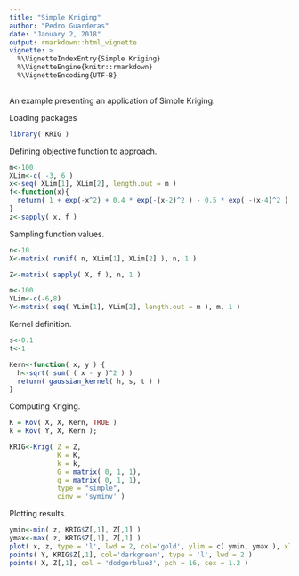 ```yaml
---
title: "Simple Kriging"
author: "Pedro Guarderas"
date: "January 2, 2018"
output: rmarkdown::html_vignette
vignette: >
  %\VignetteIndexEntry{Simple Kriging}
  %\VignetteEngine{knitr::rmarkdown}
  %\VignetteEncoding{UTF-8}
---
```


An example presenting an application of Simple Kriging.

Loading packages
```r
library( KRIG )
```

Defining objective function to approach.
```r
m<-100
XLim<-c( -3, 6 )
x<-seq( XLim[1], XLim[2], length.out = m )
f<-function(x){
  return( 1 + exp(-x^2) + 0.4 * exp(-(x-2)^2 ) - 0.5 * exp( -(x-4)^2 ) ) 
}
z<-sapply( x, f )
```

Sampling function values.
```r
n<-10
X<-matrix( runif( n, XLim[1], XLim[2] ), n, 1 )

Z<-matrix( sapply( X, f ), n, 1 )

m<-100
YLim<-c(-6,8)
Y<-matrix( seq( YLim[1], YLim[2], length.out = m ), m, 1 )
```

Kernel definition.
```r
s<-0.1
t<-1

Kern<-function( x, y ) {
  h<-sqrt( sum( ( x - y )^2 ) )
  return( gaussian_kernel( h, s, t ) )
}
```

Computing Kriging.
```r
K = Kov( X, X, Kern, TRUE )
k = Kov( Y, X, Kern );

KRIG<-Krig( Z = Z,
            K = K, 
            k = k,
            G = matrix( 0, 1, 1),
            g = matrix( 0, 1, 1),
            type = "simple", 
            cinv = 'syminv' )
```

Plotting results.
```r
ymin<-min( z, KRIG$Z[,1], Z[,1] )
ymax<-max( z, KRIG$Z[,1], Z[,1] )
plot( x, z, type = 'l', lwd = 2, col='gold', ylim = c( ymin, ymax ), xlim = YLim )
points( Y, KRIG$Z[,1], col='darkgreen', type = 'l', lwd = 2 )
points( X, Z[,1], col = 'dodgerblue3', pch = 16, cex = 1.2 )
```
